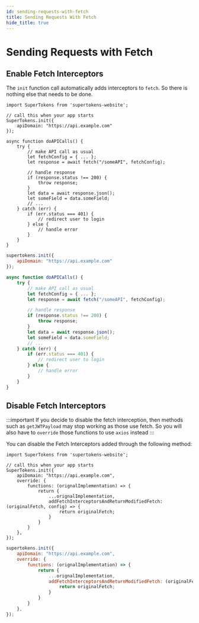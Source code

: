 ```yaml
---
id: sending-requests-with-fetch
title: Sending Requests With Fetch
hide_title: true
---
```



# Sending Requests with Fetch

## Enable Fetch Interceptors
The `init` function call automatically adds interceptors to `fetch`. So there is nothing else that needs to be done.

<NpmOrScriptTabs>
<TabItem value="npm">

```tsx
import SuperTokens from 'supertokens-website';

// call this when your app starts
SuperTokens.init({
    apiDomain: "https://api.example.com"
});

async function doAPICalls() {
    try {
        // make API call as usual
        let fetchConfig = { ... };
        let response = await fetch("/someAPI", fetchConfig);

        // handle response
        if (response.status !== 200) {
            throw response;
        }
        let data = await response.json();
        let someField = data.someField;
        // ...
    } catch (err) {
        if (err.status === 401) {
            // redirect user to login
        } else {
            // handle error
        }
    }
}
```

</TabItem>
<TabItem value="script">

```jsx
supertokens.init({
    apiDomain: "https://api.example.com"
});

async function doAPICalls() {
    try {
        // make API call as usual
        let fetchConfig = { ... };
        let response = await fetch("/someAPI", fetchConfig);

        // handle response
        if (response.status !== 200) {
            throw response;
        }
        let data = await response.json();
        let someField = data.someField;
        // ...
    } catch (err) {
        if (err.status === 401) {
            // redirect user to login
        } else {
            // handle error
        }
    }
}
```

</TabItem>
</NpmOrScriptTabs>

## Disable Fetch Interceptors

:::important
If you decide to disable the fetch interception, then methods such as `getJWTPayload` may stop working as those use fetch. So you will also have to `override` those functions to use `axios` instead
:::

You can disable the Fetch Interceptors added through the following method:

<NpmOrScriptTabs>
<TabItem value="npm">

```tsx
import SuperTokens from 'supertokens-website';

// call this when your app starts
SuperTokens.init({
    apiDomain: "https://api.example.com",
    override: {
        functions: (orignalImplementation) => {
            return {
                ...orignalImplementation,
                addFetchInterceptorsAndReturnModifiedFetch: (originalFetch, config) => {
                    return originalFetch;
                }
            }
        }
    },
});

```

</TabItem>
<TabItem value="script">

```jsx
supertokens.init({
    apiDomain: "https://api.example.com",
    override: {
        functions: (orignalImplementation) => {
            return {
                ...orignalImplementation,
                addFetchInterceptorsAndReturnModifiedFetch: (originalFetch, config) => {
                    return originalFetch;
                }
            }
        }
    },
});


```

</TabItem>
</NpmOrScriptTabs>